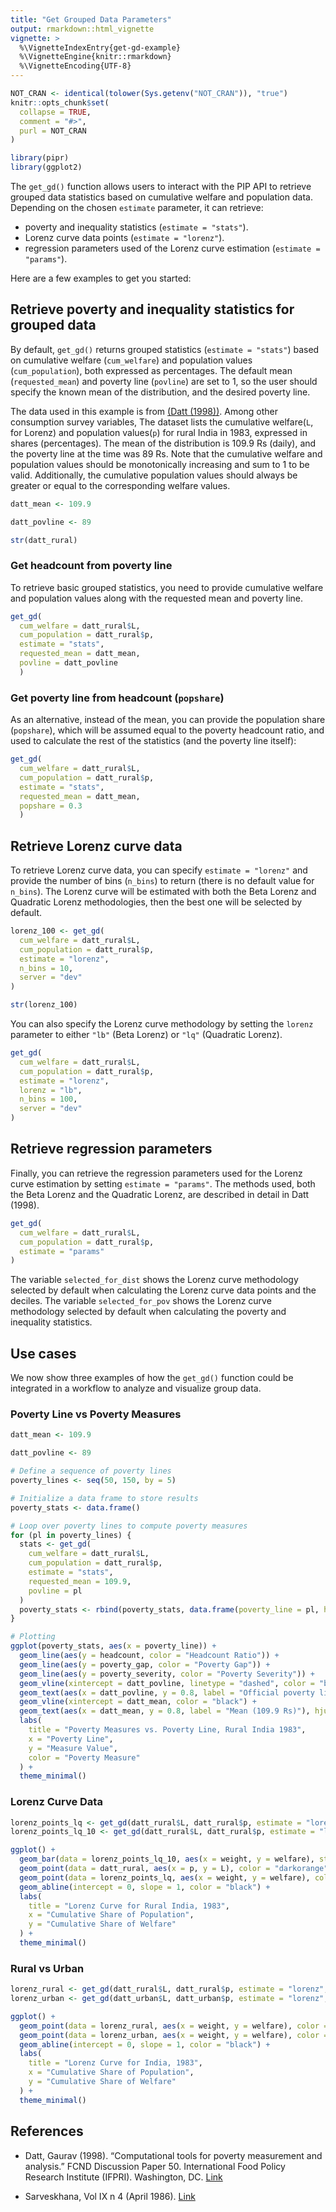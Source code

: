 ```yaml
---
title: "Get Grouped Data Parameters"
output: rmarkdown::html_vignette
vignette: >
  %\VignetteIndexEntry{get-gd-example}
  %\VignetteEngine{knitr::rmarkdown}
  %\VignetteEncoding{UTF-8}
---
```


```r
NOT_CRAN <- identical(tolower(Sys.getenv("NOT_CRAN")), "true")
knitr::opts_chunk$set(
  collapse = TRUE,
  comment = "#>",
  purl = NOT_CRAN
)
```

```r
library(pipr)
library(ggplot2)
```

The `get_gd()` function allows users to interact with the PIP API to retrieve grouped data statistics based on cumulative welfare and population data. Depending on the chosen `estimate` parameter, it can retrieve:

- poverty and inequality statistics (`estimate = "stats"`).
- Lorenz curve data points (`estimate = "lorenz"`).
- regression parameters used of the Lorenz curve estimation (`estimate = "params"`).

Here are a few examples to get you started:

## Retrieve poverty and inequality statistics for grouped data

By default, `get_gd()` returns grouped statistics (`estimate = "stats"`) based on cumulative welfare (`cum_welfare`) and population values (`cum_population`), both expressed as percentages. The default mean (`requested_mean`) and poverty line (`povline`) are set to 1, so the user should specify the known mean of the distribution, and the desired poverty line.

The data used in this example is from [(Datt (1998))](https://ageconsearch.umn.edu/record/94862/?v=pdf). Among other consumption survey variables, The dataset lists the cumulative welfare(`L`, for Lorenz) and population values(`p`) for rural India in 1983, expressed in shares (percentages). The mean of the distribution is 109.9 Rs (daily), and the poverty line at the time was 89 Rs. Note that the cumulative welfare and population values should be monotonically increasing and sum to 1 to be valid. Additionally, the cumulative population values should always be greater or equal to the corresponding welfare values.

```r
datt_mean <- 109.9

datt_povline <- 89

str(datt_rural)
```

### Get headcount from poverty line 

To retrieve basic grouped statistics, you need to provide cumulative welfare and population values along with the requested mean and poverty line.
```r
get_gd(
  cum_welfare = datt_rural$L,
  cum_population = datt_rural$p,
  estimate = "stats",
  requested_mean = datt_mean,
  povline = datt_povline
  )
```

### Get poverty line from headcount (`popshare`)

As an alternative, instead of the mean, you can provide the population share (`popshare`), which will be assumed equal to the poverty headcount ratio, and used to calculate the rest of the statistics (and the poverty line itself):
```r
get_gd(
  cum_welfare = datt_rural$L,
  cum_population = datt_rural$p,
  estimate = "stats",
  requested_mean = datt_mean,
  popshare = 0.3
  )

```


## Retrieve Lorenz curve data

To retrieve Lorenz curve data, you can specify `estimate = "lorenz"` and provide the number of bins (`n_bins`) to return (there is no default value for `n_bins`). The Lorenz curve will be estimated with both the Beta Lorenz and Quadratic Lorenz methodologies, then the best one will be selected by default. 

```r
lorenz_100 <- get_gd(
  cum_welfare = datt_rural$L,
  cum_population = datt_rural$p,
  estimate = "lorenz",
  n_bins = 10,
  server = "dev"
)

str(lorenz_100)
```

You can also specify the Lorenz curve methodology by setting the `lorenz` parameter to either `"lb"` (Beta Lorenz) or `"lq"` (Quadratic Lorenz).

```r
get_gd(
  cum_welfare = datt_rural$L,
  cum_population = datt_rural$p,
  estimate = "lorenz",
  lorenz = "lb",
  n_bins = 100,
  server = "dev"
)
```


## Retrieve regression parameters

Finally, you can retrieve the regression parameters used for the Lorenz curve estimation by setting `estimate = "params"`. The methods used, both the Beta Lorenz and the Quadratic Lorenz, are described in detail in Datt (1998).

```r
get_gd(
  cum_welfare = datt_rural$L,
  cum_population = datt_rural$p,
  estimate = "params"
)
```

The variable `selected_for_dist` shows the Lorenz curve methodology selected by default when calculating the Lorenz curve data points and the deciles. The variable `selected_for_pov` shows the Lorenz curve methodology selected by default when calculating the poverty and inequality statistics.

## Use cases

We now show three examples of how the `get_gd()` function could be integrated in a workflow to analyze and visualize group data.

### Poverty Line vs Poverty Measures
```r
datt_mean <- 109.9

datt_povline <- 89

# Define a sequence of poverty lines
poverty_lines <- seq(50, 150, by = 5)

# Initialize a data frame to store results
poverty_stats <- data.frame()

# Loop over poverty lines to compute poverty measures
for (pl in poverty_lines) {
  stats <- get_gd(
    cum_welfare = datt_rural$L,
    cum_population = datt_rural$p,
    estimate = "stats",
    requested_mean = 109.9,
    povline = pl
  )
  poverty_stats <- rbind(poverty_stats, data.frame(poverty_line = pl, headcount = stats$headcount, poverty_gap = stats$poverty_gap, poverty_severity = stats$poverty_severity))
}

# Plotting
ggplot(poverty_stats, aes(x = poverty_line)) +
  geom_line(aes(y = headcount, color = "Headcount Ratio")) +
  geom_line(aes(y = poverty_gap, color = "Poverty Gap")) +
  geom_line(aes(y = poverty_severity, color = "Poverty Severity")) +
  geom_vline(xintercept = datt_povline, linetype = "dashed", color = "black") +
  geom_text(aes(x = datt_povline, y = 0.8, label = "Official poverty line (89 Rs)"), hjust = 1.1, vjust = 0) +
  geom_vline(xintercept = datt_mean, color = "black") +
  geom_text(aes(x = datt_mean, y = 0.8, label = "Mean (109.9 Rs)"), hjust = -.1) +
  labs(
    title = "Poverty Measures vs. Poverty Line, Rural India 1983",
    x = "Poverty Line",
    y = "Measure Value",
    color = "Poverty Measure"
  ) +
  theme_minimal()
```

### Lorenz Curve Data
```r
lorenz_points_lq <- get_gd(datt_rural$L, datt_rural$p, estimate = "lorenz", lorenz = "lq")
lorenz_points_lq_10 <- get_gd(datt_rural$L, datt_rural$p, estimate = "lorenz", lorenz = "lq", n_bins = 10)

ggplot() +
  geom_bar(data = lorenz_points_lq_10, aes(x = weight, y = welfare), stat = "identity", fill = "darkorange", alpha = 0.3) +
  geom_point(data = datt_rural, aes(x = p, y = L), color = "darkorange", size = 2) +
  geom_point(data = lorenz_points_lq, aes(x = weight, y = welfare), color = "darkorange", size = 0.5) +
  geom_abline(intercept = 0, slope = 1, color = "black") +
  labs(
    title = "Lorenz Curve for Rural India, 1983",
    x = "Cumulative Share of Population",
    y = "Cumulative Share of Welfare"
  ) +
  theme_minimal()
```


### Rural vs Urban
```r
lorenz_rural <- get_gd(datt_rural$L, datt_rural$p, estimate = "lorenz", lorenz = "lq", n_bins = 1000)
lorenz_urban <- get_gd(datt_urban$L, datt_urban$p, estimate = "lorenz", lorenz = "lq", n_bins = 1000)

ggplot() +
  geom_point(data = lorenz_rural, aes(x = weight, y = welfare), color = "darkorange", size = 0.5) +
  geom_point(data = lorenz_urban, aes(x = weight, y = welfare), color = "steelblue", size = 0.5) +
  geom_abline(intercept = 0, slope = 1, color = "black") +
  labs(
    title = "Lorenz Curve for India, 1983",
    x = "Cumulative Share of Population",
    y = "Cumulative Share of Welfare"
  ) +
  theme_minimal()
```

## References

- Datt, Gaurav (1998). "Computational tools for poverty measurement and analysis." FCND Discussion Paper 50. International Food Policy Research Institute (IFPRI). Washington, DC. [Link](https://www.ifpri.org/publication/computational-tools-poverty-measurement-and-analysis)

- Sarveskhana, Vol IX n 4 (April 1986). [Link](https://mospi.gov.in/sites/default/files/publication_reports/Sarvekshana_issue%20no.%2027_%20Vol%20%209%20No%204.PDF)




